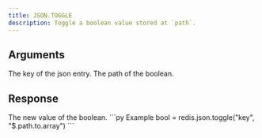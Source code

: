 ```yaml
---
title: JSON.TOGGLE
description: Toggle a boolean value stored at `path`.
---
```


## Arguments

<ParamField body="key" type="string" required>
    The key of the json entry.
</ParamField>
<ParamField body="path" type="string" default="$">
    The path of the boolean.
</ParamField>




## Response

<ResponseField type="boolean" required>
    The new value of the boolean.
</ResponseField>

<RequestExample>
```py Example
bool = redis.json.toggle("key", "$.path.to.array")
```
</RequestExample>
